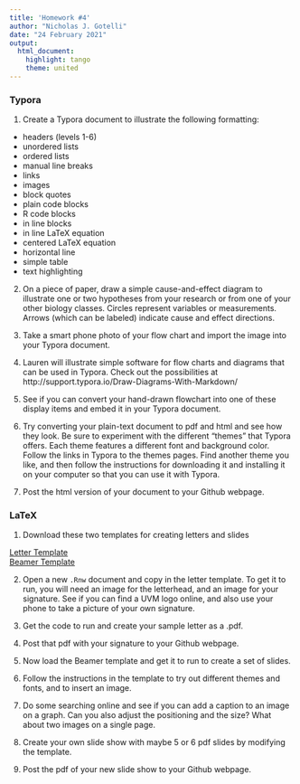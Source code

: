 ```yaml
---
title: 'Homework #4'
author: "Nicholas J. Gotelli"
date: "24 February 2021"
output: 
  html_document: 
    highlight: tango
    theme: united
---
```


### Typora

1. Create a Typora document to illustrate the following formatting:

* headers (levels 1-6)
* unordered lists
* ordered lists
* manual line breaks
* links
* images
* block quotes
* plain code blocks
* R code blocks
* in line blocks
* in line LaTeX equation
* centered LaTeX equation
* horizontal line
* simple table
* text highlighting

2. On a piece of paper, draw a simple cause-and-effect diagram to illustrate one or two hypotheses from your research or from one of your other biology classes. Circles represent variables or measurements. Arrows (which can be labeled) indicate cause and effect directions.

3. Take a smart phone photo of your flow chart and import the image into your Typora document.

4. Lauren will illustrate simple software for flow charts and diagrams that can be used in Typora. Check out the possibilities at http://support.typora.io/Draw-Diagrams-With-Markdown/

5. See if you can convert your hand-drawn flowchart into one of these display items and embed it in your Typora document.

6. Try converting your plain-text document to pdf and html and see how they look. Be sure to experiment with the different "themes" that Typora offers. Each theme features a different font and background color. Follow the links in Typora to the themes pages. Find another theme you like, and then follow the instructions for downloading it and installing it on your computer so that you can use it with Typora.

7. Post the html version of your document to your Github webpage.

### LaTeX

1. Download these two templates for creating letters and slides

[Letter Template](01_UVM_Letter_TEMPLATE.bak)    
[Beamer Template](01_Beamer_TEMPLATE.Rnw)

2. Open a new `.Rnw` document and copy in the letter template. To get it to run, you will need an image for the letterhead, and an image for your signature. See if you can find a UVM logo online, and also use your phone to take a picture of your own signature.

3. Get the code to run and create your sample letter as a .pdf.

4. Post that pdf with your signature to your Github webpage.

5. Now load the Beamer template and get it to run to create a set of slides.

6. Follow the instructions in the template to try out different themes and fonts, and to insert an image.

7. Do some searching online and see if you can add a caption to an image on a graph. Can you also adjust the positioning and the size? What about two images on a single page.

8. Create your own slide show with maybe 5 or 6 pdf slides by modifying the template.

9. Post the pdf of your new slide show to your Github webpage.



